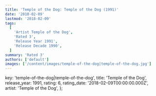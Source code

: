 ```yaml
---
title: 'Temple of the Dog: Temple of the Dog (1991)'
date: '2018-02-09'
lastmod: '2018-02-09'
tags:
  [
    'Artist Temple of the Dog',
    'Rated 3',
    'Release Year 1991',
    'Release Decade 1990',
  ]
summary: 'Rated 3'
authors: ['default']
images: ['/content/images/temple-of-the-dog|temple-of-the-dog.jpg']
---
```


  key: 'temple-of-the-dog|temple-of-the-dog',
  title: 'Temple of the Dog',
  release_year: 1991,
  rating: 6,
  rating_date: '2018-02-09T00:00:00.000Z',
  artist: 'Temple of the Dog',
};

<MusicRating data={data} />
